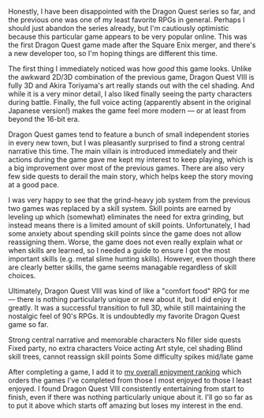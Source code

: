 Honestly, I have been disappointed with the Dragon Quest series so far, and <GameLink slug="dragon_quest_vii">the
previous one</GameLink> was one of my least favorite RPGs in general. Perhaps I should just abandon the series already,
but I'm cautiously optimistic because this particular game appears to be very popular online. This was the first Dragon
Quest game made after the Square Enix merger, and there's a new developer too, so I'm hoping things are different this
time.

<GameHeader game={props.game} />

The first thing I immediately noticed was how _good_ this game looks. Unlike the awkward 2D/3D combination of the
previous game, Dragon Quest&nbsp;VIII is fully 3D and Akira Toriyama's art really stands out with the cel shading.
And while it is a very minor detail, I also liked finally seeing the party characters during battle. Finally, the
full voice acting (apparently absent in the original Japanese version!) makes the game feel more modern &mdash; or at
least from beyond the 16-bit era.

Dragon Quest games tend to feature a bunch of small independent stories in every new town, but I was pleasantly
surprised to find a strong central narrative this time. The main villain is introduced immediately and their actions
during the game gave me kept my interest to keep playing, which is a big improvement over most of the previous games.
There are also very few side quests to derail the main story, which helps keep the story moving at a good pace.

I was very happy to see that the grind-heavy job system from the previous two games was replaced by a skill system.
Skill points are earned by leveling up which (somewhat) eliminates the need for extra grinding, but instead means there
is a limited amount of skill points. Unfortunately, I had some anxiety about spending skill points since the game does
not allow reassigning them. Worse, the game does not even really explain what or when skills are learned, so I needed a
guide to ensure I got the most important skills (e.g. metal slime hunting skills). However, even though there are
clearly better skills, the game seems managable regardless of skill choices.

Ultimately, Dragon Quest&nbsp;VIII was kind of like a "comfort food" RPG for me &mdash; there is nothing particularly
unique or new about it, but I did enjoy it greatly. It was a successful transition to full 3D, while still maintaining
the nostalgic feel of 90's RPGs. It is undoubtedly my favorite Dragon Quest game so far.

<LikedDisliked>
  <LikedList>
    <LikedItem>Strong central narrative and memorable characters</LikedItem>
    <LikedItem>No filler side quests</LikedItem>
    <LikedItem>Fixed party, no extra characters</LikedItem>
    <LikedItem>Voice acting</LikedItem>
    <LikedItem>Art style, cel shading</LikedItem>
  </LikedList>
  <DislikedList>
    <DislikedItem>Blind skill trees, cannot reassign skill points</DislikedItem>
    <DislikedItem>Some difficulty spikes mid/late game</DislikedItem>
  </DislikedList>
</LikedDisliked>

After completing a game, I add it to [my overall enjoyment ranking](/ranking) which orders the games I've completed from
those I most enjoyed to those I least enjoyed. I found Dragon Quest&nbsp;VIII consistently entertaining from start to
finish, even if there was nothing particularly unique about it. I'll go so far as to put it above
<GameLink slug="final_fantasy_vi" /> which starts off amazing but loses my interest in the end.

<GameRanking game={props.slug} />
